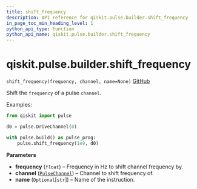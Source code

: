 ```yaml
---
title: shift_frequency
description: API reference for qiskit.pulse.builder.shift_frequency
in_page_toc_min_heading_level: 1
python_api_type: function
python_api_name: qiskit.pulse.builder.shift_frequency
---
```


# qiskit.pulse.builder.shift\_frequency

<span id="qiskit.pulse.builder.shift_frequency" />

`shift_frequency(frequency, channel, name=None)` [GitHub](https://github.com/qiskit/qiskit/tree/stable/0.17/qiskit/pulse/builder.py "view source code")

Shift the `frequency` of a pulse `channel`.

Examples:

```python
from qiskit import pulse

d0 = pulse.DriveChannel(0)

with pulse.build() as pulse_prog:
    pulse.shift_frequency(1e9, d0)
```

**Parameters**

*   **frequency** (`float`) – Frequency in Hz to shift channel frequency by.
*   **channel** ([`PulseChannel`](qiskit.pulse.channels#pulsechannel "qiskit.pulse.channels.PulseChannel")) – Channel to shift frequency of.
*   **name** (`Optional`\[`str`]) – Name of the instruction.

